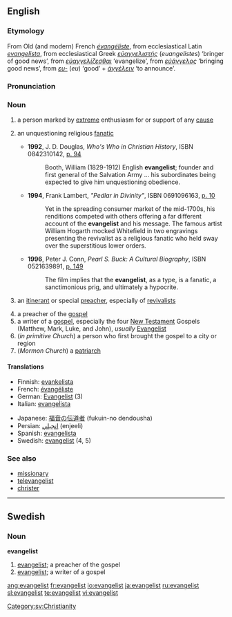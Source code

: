 {{see|Evangelist}}
==English==

===Etymology===
From Old (and modern) French ''[[évangéliste]]'', from ecclesiastical Latin ''[[evangelista]]'', from ecclesiastical Greek ''[[εὐαγγελιστής]]'' (''euangelistes'') ‘bringer of good news’, from ''[[εὐαγγελίζεσθαι]]'' ‘evangelize’, from ''[[εὐάγγελος]]'' ‘bringing good news’, from ''[[ευ-]]'' (''eu'') ‘good’ + ''[[ἀγγέλειν]]'' ‘to announce’.

===Pronunciation===
{{IPA|/ɪˈvænʤəlɪst/}}

===Noun===
{{en-noun}}

# a person marked by [[extreme]] enthusiasm for or support of any [[cause]]
# {{context|pejorative}} an unquestioning religious [[fanatic]]
#* '''1992''', J. D. Douglas, ''Who's Who in Christian History'', ISBN 0842310142, [http://books.google.com/books?id=yl8qy2l9TIAC&pg=PA94&dq=evangelist+unquestioning+OR+fanatic+OR+lunatic+OR+psychotic+date:1980-2007&sig=K25FY1Qu4mcZXa-_eyDEaJB7ZP8 p. 94]
#*: Booth, William (1829-1912) English '''evangelist'''; founder and first general of the Salvation Army ... his subordinates being expected to give him unquestioning obedience.
#* '''1994''', Frank Lambert, ''"Pedlar in Divinity"'', ISBN 0691096163, [http://books.google.com/books?id=w7NUPvmWpUQC&pg=PA10&ots=ArVCFJLYcq&dq=evangelist+unquestioning+OR+fanatic+OR+lunatic+OR+psychotic+date:1980-2007&sig=gmkIQWMtHO7Ba-Fieol6W-oZoJY p. 10]
#*: Yet in the spreading consumer market of the mid-1700s, his renditions competed with others offering a far different account of the '''evangelist''' and his message.  The famous artist William Hogarth mocked Whitefield in two engravings presenting the revivalist as a religious fanatic who held sway over the superstitious lower orders.
#* '''1996''', Peter J. Conn, ''Pearl S. Buck: A Cultural Biography'', ISBN 0521639891, [http://books.google.com/books?id=fxeiP7INFNcC&pg=PA149&dq=evangelist+unquestioning+OR+fanatic+OR+lunatic+OR+psychotic+date:1980-2007&sig=YVtwATzSjTIJfNxbsguj5ZV6U9U p. 149]
#*: The film implies that the '''evangelist''', as a type, is a fanatic, a sanctimonious prig, and ultimately a hypocrite.
# {{Christianity}} an [[itinerant]] or special [[preacher]], especially of [[revivalist]]s
# a preacher of the [[gospel]]
# a writer of a [[gospel]], especially the four [[New Testament]] Gospels (Matthew, Mark, Luke, and John), ''usually'' [[Evangelist]]
# (''in primitive Church'') a person who first brought the gospel to a city or region
# (''Mormon Church'') a [[patriarch]]

====Translations====
{{trans-top}}
* Finnish: [[evankelista]]
* French: [[évangéliste]]
* German: [[Evangelist]] {{m}} (3)
* Italian: [[evangelista]]
{{trans-mid}}
* Japanese: [[福音]]の[[伝道者]] (fukuin-no dendousha)
* Persian: [[انجيلي]] (enjeeli)
* Spanish: [[evangelista]]
* Swedish: [[evangelist]] {{c}} (4, 5)
{{trans-bottom}}

===See also===
* [[missionary]]
* [[televangelist]]
* [[christer]]

----

==Swedish==

===Noun===
{{sv-noun-reg-er}}
'''evangelist''' {{c}}

# [[#English|evangelist]]; a preacher of the gospel
# [[#English|evangelist]]; a writer of a gospel

[[Category:sv:Christianity]]

[[ang:evangelist]]
[[fr:evangelist]]
[[io:evangelist]]
[[ja:evangelist]]
[[ru:evangelist]]
[[sl:evangelist]]
[[te:evangelist]]
[[vi:evangelist]]
